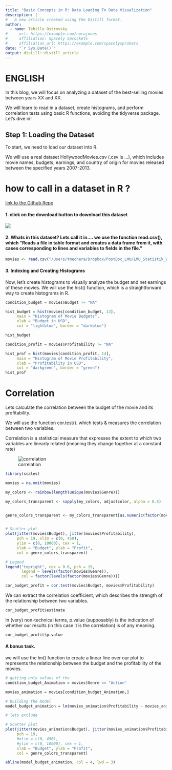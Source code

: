 ```yaml
---
title: "Basic Concepts in R: Data Loading To Data Visualization"
description: |
#   A new article created using the Distill format.
author:
  - name: Tehilla Ostrovsky 
#     url: https://example.com/norajones
#     affiliation: Spacely Sprockets
#     affiliation_url: https://example.com/spacelysprokets
date: "`r Sys.Date()`"
output: distill::distill_article
---
```


# ENGLISH 


In this blog, we will focus on analyzing a dataset of the best-selling movies between years XX and XX. 

We will learn to read in a dataset, create histograms, and perform correlation tests using basic R functions, avoiding the tidyverse package. Let's dive in!


## Step 1: Loading the Dataset

To start, we need to load our dataset into R. 


We will use a real dataset HollywoodMovies.csv (.csv is ...), which includes movie names, budgets, earnings, and country of origin for movies released between the specified years 2007-2013.

# how to call in a dataset in R ?

[link to the Github Repo](https://github.com/reisanar/datasets/blob/master/HollywoodMovies.csv)

#### 1. click on the download button to download this dataset 

<img src="img/Moview_dataSet.png"></img>


#### 2. Whats in this dataset? Lets call it in.... we use the function read.csv(), which "Reads a file in table format and creates a data frame from it, with cases corresponding to lines and variables to fields in the file."

```r
movies <- read.csv("/Users/tmechera/Dropbox/PostDoc_LMU/LMU_Statistik_Website/HollywoodMovies.csv")
```

#### 3. Indexing and Creating Histograms
Now, let's create histograms to visually analyze the budget and net earnings of these movies. We will use the hist() function, which is a straightforward way to create histograms in R.


```r
condition_budget = movies$Budget != "NA" 

hist_budget = hist(movies[condition_budget, 13], 
     main = "Histogram of Movie Budgets", 
     xlab = "Budget in USD", 
     col = "lightblue", border = "darkblue")

hist_budget
```


```r
condition_profit = movies$Profitability != "NA"

hist_prof = hist(movies[condition_profit, 14], 
     main = "Histogram of Movie Profitability", 
     xlab = "Profitability in USD", 
     col = "darkgreen", border = "green")
hist_prof
```

# Correlation  

Lets calculate the correlation between the budget of the movie and its profitability. 


We will use the function cor.test(). which tests & measures the correlation between two variables. 

Correlation is a statistical measure that expresses the extent to which two variables are linearly related (meaning they change together at a constant rate) 


![correlation](img/correlation.png)

```r
library(scales)

movies = na.omit(movies)

my_colors <- rainbow(length(unique(movies$Genre)))

my_colors_transparent <- sapply(my_colors, adjustcolor, alpha = 0.5)


genre_colors_transparent <- my_colors_transparent[as.numeric(factor(movies$Genre))]


# Scatter plot
plot(jitter(movies$Budget), jitter(movies$Profitability),
     pch = 19, xlim = c(0, 450), 
     ylim = c(0, 10000), cex = 1, 
     xlab = "Budget", ylab = "Profit",
     col = genre_colors_transparent)

# Legend
legend("topright", cex = 0.6, pch = 19,
       legend = levels(factor(movies$Genre)),
       col = factor(levels(factor(movies$Genre))))

```


```r
cor_budget_profit = cor.test(movies$Budget, movies$Profitability)
```


We can extract the correlation coefficient, which describes the strength of the relationship between two variables. 


```r
cor_budget_profit$estimate
```

In (very) non-technical terms, p.value (supposably) is the indication of whether our results (in this case it is the correlation) is of any meaning. 

```r
cor_budget_profit$p.value
```



#### A bonus task. 

we will use the lm() function to create a linear line over our plot to represents the relationship between the budget and the profitability of the movies. 

```r
# getting only values of the 
condition_budget_Animation = movies$Genre == "Action"

movies_animation = movies[condition_budget_Animation,]

# building the model
model_budget_animation = lm(movies_animation$Profitability ~ movies_animation$Budget)

# lets exclude 

# Scatter plot
plot(jitter(movies_animation$Budget), jitter(movies_animation$Profitability),
     pch = 19, 
     #xlim = c(0, 450), 
     #ylim = c(0, 10000), cex = 1, 
     xlab = "Budget", ylab = "Profit",
     col = genre_colors_transparent)

abline(model_budget_animation, col = 4, lwd = 3)
```




